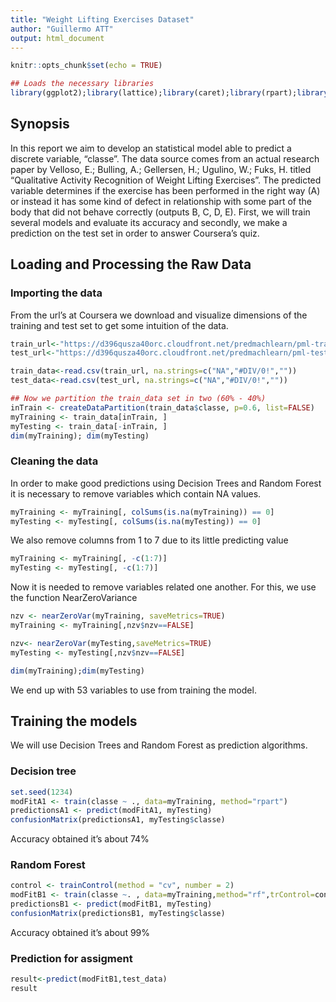 ```yaml
---
title: "Weight Lifting Exercises Dataset"
author: "Guillermo ATT"
output: html_document
---
```


```r
knitr::opts_chunk$set(echo = TRUE)
```

```r
## Loads the necessary libraries
library(ggplot2);library(lattice);library(caret);library(rpart);library(rattle)
```

## Synopsis
In this report we aim to develop an statistical model able to predict a discrete variable, "classe". The data source comes from an actual research paper by Velloso, E.; Bulling, A.; Gellersen, H.; Ugulino, W.; Fuks, H. titled "Qualitative Activity Recognition of Weight Lifting Exercises". The predicted variable determines if the exercise has been performed in the right way (A) or instead it has some kind of defect in relationship with some part of the body that did not behave correctly (outputs B, C, D, E). First, we will train several models and evaluate its accuracy and secondly, we make a prediction on the test set in order to answer Coursera's quiz. 

## Loading and Processing the Raw Data
### Importing the data 
From the url's at Coursera we download and visualize dimensions of the training and test set to get some intuition of the data.

```r
train_url<-"https://d396qusza40orc.cloudfront.net/predmachlearn/pml-training.csv"
test_url<-"https://d396qusza40orc.cloudfront.net/predmachlearn/pml-testing.csv"

train_data<-read.csv(train_url, na.strings=c("NA","#DIV/0!",""))
test_data<-read.csv(test_url, na.strings=c("NA","#DIV/0!",""))

## Now we partition the train_data set in two (60% - 40%)
inTrain <- createDataPartition(train_data$classe, p=0.6, list=FALSE)
myTraining <- train_data[inTrain, ]
myTesting <- train_data[-inTrain, ]
dim(myTraining); dim(myTesting)
```

### Cleaning the data
In order to make good predictions using Decision Trees and Random Forest it is necessary to remove variables which contain NA values. 

```r
myTraining <- myTraining[, colSums(is.na(myTraining)) == 0]
myTesting <- myTesting[, colSums(is.na(myTesting)) == 0]
```

We also remove columns from 1 to 7 due to its little predicting value
```r
myTraining <- myTraining[, -c(1:7)]
myTesting <- myTesting[, -c(1:7)]
```

Now it is needed to remove variables related one another. For this, we use the function NearZeroVariance
```r
nzv <- nearZeroVar(myTraining, saveMetrics=TRUE)
myTraining <- myTraining[,nzv$nzv==FALSE]

nzv<- nearZeroVar(myTesting,saveMetrics=TRUE)
myTesting <- myTesting[,nzv$nzv==FALSE]

dim(myTraining);dim(myTesting)
```

We end up with 53 variables to use from training the model.

## Training the models
We will use Decision Trees and Random Forest as prediction algorithms. 

### Decision tree
```r
set.seed(1234)
modFitA1 <- train(classe ~ ., data=myTraining, method="rpart")
predictionsA1 <- predict(modFitA1, myTesting)
confusionMatrix(predictionsA1, myTesting$classe)
```

Accuracy obtained it's about 74%

### Random Forest

```r
control <- trainControl(method = "cv", number = 2)
modFitB1 <- train(classe ~. , data=myTraining,method="rf",trControl=control,prox=TRUE)
predictionsB1 <- predict(modFitB1, myTesting)
confusionMatrix(predictionsB1, myTesting$classe)
```
Accuracy obtained it's about 99%

### Prediction for assigment
```r
result<-predict(modFitB1,test_data)
result
```
